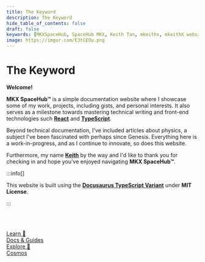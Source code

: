 ```yaml
---
title: The Keyword
description: The Keyword
hide_table_of_contents: false
draft: false
keywords: [MKXSpaceHub, SpaceHub MKX, Keith Tan, mkeithx, mkeithX website]
image: https://imgur.com/E3tCEOu.png
---
```



# The Keyword

**Welcome!**

**MKX SpaceHub™️** is a simple documentation website where I showcase some of my work, projects, including gists, and personal interests. It also serves as a milestone towards mastering technical writing and front-end technologies such [**React**](https://react.dev/) and [**TypeScript**](https://www.typescriptlang.org/).

<!-- is one of my documentation projects where I share and showcase some of my work, projects, including gists, and personal interests. It also serves as a milestone toward mastering front-end technologies such [**React**](https://react.dev/) and [**TypeScript**](https://www.typescriptlang.org/). -->


Beyond technical documentation, I've included articles about physics, a subject I've been fascinated with perhaps since Genesis. Everything here is a work-in-progress, and as I continue to innovate, so does this website.

Furthermore, my name [**Keith**](./me) by the way and I'd like to thank you for checking in and hope you've enjoyed navigating **MKX SpaceHub™️**.


:::info[]

This website is built using the [**Docusaurus TypeScript Variant**](/docs/contweaks/docusaurus/quick-start) under **MIT License**.

:::


<br></br>

<nav class="pagination-nav">
  <div class="pagination-nav__item">
    <a class="pagination-nav__link" href="/docs">
      <div class="pagination-nav__sublabel">Learn 📒</div>
      <div class="pagination-nav__label">Docs & Guides</div>
    </a>
  </div>
  <div class="pagination-nav__item pagination-nav__item--next">
    <a class="pagination-nav__link" href="cosmos/overview">
      <div class="pagination-nav__sublabel">Explore 🚀</div>
      <div class="pagination-nav__label">Cosmos</div>
    </a>
  </div>
</nav>